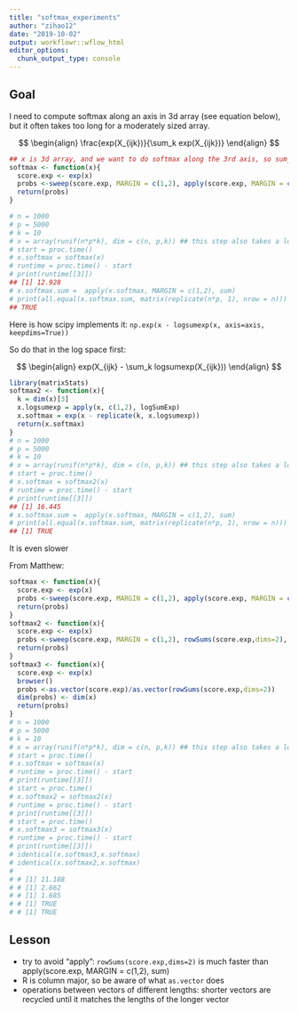 ```yaml
---
title: "softmax_experiments"
author: "zihao12"
date: "2019-10-02"
output: workflowr::wflow_html
editor_options:
  chunk_output_type: console
---
```


## Goal
I need to compute softmax along an axis in 3d array (see equation below), but it often takes too long for a moderately sized array.  

$$
\begin{align}
  \frac{exp(X_{ijk})}{\sum_k exp(X_{ijk})}
\end{align}
$$

```r
## x is 3d array, and we want to do softmax along the 3rd axis, so sum_k prob_ijk = 1
softmax <- function(x){
  score.exp <- exp(x)
  probs <-sweep(score.exp, MARGIN = c(1,2), apply(score.exp, MARGIN = c(1,2), sum), '/')
  return(probs)
}

# n = 1000
# p = 5000
# k = 10
# x = array(runif(n*p*k), dim = c(n, p,k)) ## this step also takes a long time!!
# start = proc.time()
# x.softmax = softmax(x)
# runtime = proc.time() - start
# print(runtime[[3]])
## [1] 12.928
# x.softmax.sum =  apply(x.softmax, MARGIN = c(1,2), sum)
# print(all.equal(x.softmax.sum, matrix(replicate(n*p, 1), nrow = n)))
## TRUE
```

Here is how scipy implements it:  ```np.exp(x - logsumexp(x, axis=axis, keepdims=True))```

So do that in the log space first:

$$
\begin{align}
  exp(X_{ijk} - \sum_k logsumexp(X_{ijk}))
\end{align}
$$

```r
library(matrixStats)
softmax2 <- function(x){
  k = dim(x)[3]
  x.logsumexp = apply(x, c(1,2), logSumExp)
  x.softmax = exp(x - replicate(k, x.logsumexp))
  return(x.softmax)
}
# n = 1000
# p = 5000
# k = 10
# x = array(runif(n*p*k), dim = c(n, p,k)) ## this step also takes a long time!!
# start = proc.time()
# x.softmax = softmax2(x)
# runtime = proc.time() - start
# print(runtime[[3]])
## [1] 16.445
# x.softmax.sum =  apply(x.softmax, MARGIN = c(1,2), sum)
# print(all.equal(x.softmax.sum, matrix(replicate(n*p, 1), nrow = n)))
## [1] TRUE
```
It is even slower


From Matthew:
```r
softmax <- function(x){
  score.exp <- exp(x)
  probs <-sweep(score.exp, MARGIN = c(1,2), apply(score.exp, MARGIN = c(1,2), sum), '/')
  return(probs)
}
softmax2 <- function(x){
  score.exp <- exp(x)
  probs <-sweep(score.exp, MARGIN = c(1,2), rowSums(score.exp,dims=2), '/')
  return(probs)
}
softmax3 <- function(x){
  score.exp <- exp(x)
  browser()
  probs <-as.vector(score.exp)/as.vector(rowSums(score.exp,dims=2))
  dim(probs) <- dim(x)
  return(probs)
}
# n = 1000
# p = 5000
# k = 10
# x = array(runif(n*p*k), dim = c(n, p,k)) ## this step also takes a long time!!
# start = proc.time()
# x.softmax = softmax(x)
# runtime = proc.time() - start
# print(runtime[[3]])
# start = proc.time()
# x.softmax2 = softmax2(x)
# runtime = proc.time() - start
# print(runtime[[3]])
# start = proc.time()
# x.softmax3 = softmax3(x)
# runtime = proc.time() - start
# print(runtime[[3]])
# identical(x.softmax3,x.softmax)
# identical(x.softmax2,x.softmax)
# 
# # [1] 11.188
# # [1] 2.662
# # [1] 1.685
# # [1] TRUE
# # [1] TRUE
```


## Lesson
* try to avoid "apply": `rowSums(score.exp,dims=2)` is much faster than apply(score.exp, MARGIN = c(1,2), sum)\
* R is column major, so be aware of what `as.vector` does \
* operations between vectors of different lengths: shorter vectors are recycled until it matches the lengths of the longer vector




